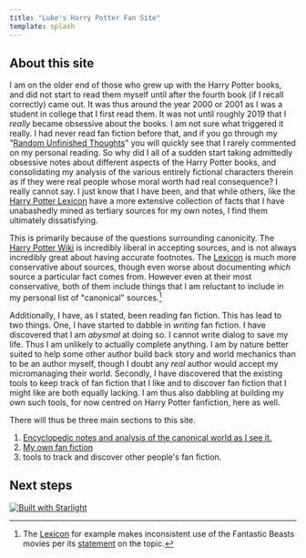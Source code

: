 ```yaml
---
title: "Luke's Harry Potter Fan Site"
template: splash
---
```


## About this site

I am on the older end of those who grew up with the Harry Potter books, and did not start to read them myself until after the fourth book (if I recall correctly) came out.  It was thus around the year 2000 or 2001 as I was a student in college that I first read them.  It was not until roughly 2019 that I *really* became obsessive about the books.  I am not sure what triggered it really.  I had never read fan fiction before that, and if you go through my "[Random Unfinished Thoughts][RUT]" you will quickly see that I rarely commented on my personal reading.  So why did I all of a sudden start taking admittedly obsessive notes about different aspects of the Harry Potter books, and consolidating my analysis of the various entirely fictional characters therein as if they were real people whose moral worth had real consequence?  I really cannot say.  I just know that I have been, and that while others, like the [Harry Potter Lexicon][HPL] have a more extensive collection of facts that I have unabashedly mined as tertiary sources for my own notes, I find them ultimately dissatisfying.

This is primarily because of the questions surrounding canonicity.  The [Harry Potter Wiki][HPW] is incredibly liberal in accepting sources, and is not always incredibly great about having accurate footnotes.  The [Lexicon][HPL2] is much more conservative about sources, though even worse about documenting *which* source a particular fact comes from.  However even at their most conservative, both of them include things that I am reluctant to include in my personal list of "canonical" sources.[^220106-1]

Additionally, I have, as I stated, been reading fan fiction.  This has lead to two things.  One, I have started to dabble in *writing* fan fiction.  I have discovered that I am *abysmal* at doing so.  I cannot write dialog to save my life.  Thus I am unlikely to actually complete anything.  I am by nature better suited to help some other author build back story and world mechanics than to be an author myself, though I doubt any *real* author would accept my micromanaging their world.  Secondly, I have discovered that the existing tools to keep track of fan fiction that I like and to discover fan fiction that I might like are both equally lacking.  I am thus also dabbling at building my own such tools, for now centred on Harry Potter fanfiction, here as well.

There will thus be three main sections to this site.

1. [Encyclopedic notes and analysis of the canonical world as I see it.](harrypedia)
1. [My own fan fiction](fanfiction)
1. tools to track and discover other people's fan fiction.

[^220106-1]: The [Lexicon][HPL3] for example makes inconsistent use of the Fantastic Beasts movies per its [statement](https://www.hp-lexicon.org/canon/) on the topic.

[HPL3]: https://www.hp-lexicon.org/

[RUT]: https://www.schierer.org/~luke/log

[HPL]: https://www.hp-lexicon.org/

[HPW]: https://harrypotter.fandom.com/wiki/Main_Page

[HPL2]: https://www.hp-lexicon.org/



## Next steps

<CardGrid stagger>
  <LinkCard title="Encyclopedic Reference"  href="/harrypedia/"
  description="My notes and speculation about the series.">

  </LinkCard>
  <LinkCard title="Bookmarks" href="/bookmarks/"
      description="Bookmarks for works I find particularly memorable, worth re-reading,
      the source of good ideas, or want to keep track of for some other
      reason.">
  </LinkCard>
  <LinkCard title="Searches" href="/searches/"
    description="Links to saved searches for various collections of fan fiction"
  ></LinkCard>
  <LinkCard title="Fan Fiction" href='/fanfiction'
    description="Self-hosted fan fiction.  Largely incomplete, probably never to be completed, but satisfying an occasional itch."
  ></LinkCard>
</CardGrid>

[![Built with Starlight](https://astro.badg.es/v2/built-with-starlight/small.svg)](https://starlight.astro.build)


